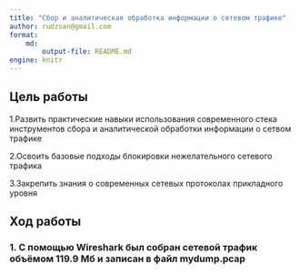 ```yaml
---
title: "Сбор и аналитическая обработка информации о сетевом трафике"
author: rudzsan@gmail.com
format: 
    md:
        output-file: README.md
engine: knitr
---
```


## Цель работы

1.Развить практические навыки использования современного стека инструментов сбора и аналитической обработки информации о сетвом трафике

2.Освоить базовые подходы блокировки нежелательного сетевого трафика

3.Закрепить знания о современных сетевых протоколах прикладного уровня

## Ход работы

### 1. C помощью Wireshark был собран сетевой трафик объёмом 119.9 Мб и записан в файл mydump.pcap